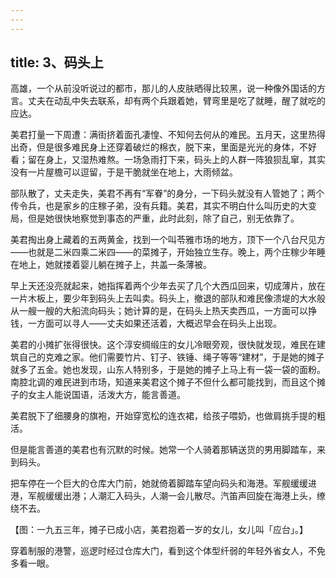 ```yaml
---
---
---
```

title: 3、码头上
---




高雄，一个从前没听说过的都市，那儿的人皮肤晒得比较黑，说一种像外国话的方言。丈夫在动乱中失去联系，却有两个兵跟着她，臂弯里是吃了就睡，醒了就吃的应达。

美君打量一下周遭：满街挤着面孔凄惶、不知何去何从的难民。五月天，这里热得出奇，但是很多难民身上还穿着破烂的棉衣，脱下来，里面是光光的身体，不好看；留在身上，又湿热难熬。一场急雨打下来，码头上的人群一阵狼狈乱窜，其实没有一片屋檐可以逗留，于是干脆就坐在地上，大雨倾盆。

部队散了，丈夫走失，美君不再有“军眷”的身分，一下码头就没有人管她了；两个传令兵，也是家乡的庄稼子弟，没有兵籍。美君，其实不明白什么叫历史的大变局，但是她很快地察觉到事态的严重，此时此刻，除了自己，别无依靠了。

美君掏出身上藏着的五两黄金，找到一个叫苓雅市场的地方，顶下一个八台尺见方——也就是二米四乘二米四——的菜摊子，开始独立生存。晚上，两个庄稼少年睡在地上，她就搂着婴儿躺在摊子上，共盖一条薄被。

早上天还没亮就起来，她指挥着两个少年去买了几个大西瓜回来，切成薄片，放在一片木板上，要少年到码头上去叫卖。码头上，撤退的部队和难民像溃堤的大水般从一艘一艘的大船流向码头；她计算的是，在码头上热天卖西瓜，一方面可以挣钱，一方面可以寻人——丈夫如果还活着，大概迟早会在码头上出现。

美君的小摊扩张得很快。这个淳安绸缎庄的女儿冷眼旁观，很快就发现，难民在建筑自己的克难之家。他们需要竹片、钉子、铁锤、绳子等等“建材”，于是她的摊子就多了五金。她也发现，山东人特别多，于是她的摊子上马上有一袋一袋的面粉。南腔北调的难民进到市场，知道来美君这个摊子不但什么都可能找到，而且这个摊子的女主人能说国语，活泼大方，能言善道。

美君脱下了细腰身的旗袍，开始穿宽松的连衣裙，给孩子喂奶，也做肩挑手提的粗活。

但是能言善道的美君也有沉默的时候。她常一个人骑着那辆送货的男用脚踏车，来到码头。

把车停在一个巨大的仓库大门前，她就倚着脚踏车望向码头和海港。军舰缓缓进港，军舰缓缓出港；人潮汇入码头，人潮一会儿散尽。汽笛声回旋在海港上头，缭绕不去。



【图：一九五三年，摊子已成小店，美君抱着一岁的女儿，女儿叫「应台」。】

穿着制服的港警，巡逻时经过仓库大门，看到这个体型纤弱的年轻外省女人，不免多看一眼。